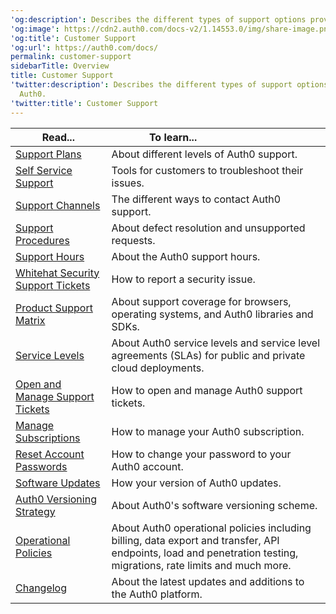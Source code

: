 ---
'og:description': Describes the different types of support options provided by Auth0.
'og:image': https://cdn2.auth0.com/docs-v2/1.14553.0/img/share-image.png
'og:title': Customer Support
'og:url': https://auth0.com/docs/
permalink: customer-support
sidebarTitle: Overview
title: Customer Support
'twitter:description': Describes the different types of support options provided by
  Auth0.
'twitter:title': Customer Support
---
<table class="table"><thead>
<tr>
<th><strong>Read...</strong></th>
<th><strong>To learn...</strong>                                </th>
</tr>
</thead>
<tbody>
<tr>
<td><a href="/docs/troubleshoot/customer-support/support-plans">Support Plans</a></td>
<td>About different levels of Auth0 support.</td>
</tr>
<tr>
<td><a href="/docs/troubleshoot/customer-support/self-service-support">Self Service Support</a></td>
<td>Tools for customers to troubleshoot their issues.</td>
</tr>
<tr>
<td><a href="/docs/troubleshoot/customer-support/support-channels">Support Channels</a></td>
<td>The different ways to contact Auth0 support.</td>
</tr>
<tr>
<td><a href="/docs/troubleshoot/customer-support/support-plans">Support Procedures</a></td>
<td>About defect resolution and unsupported requests.</td>
</tr>
<tr>
<td><a href="/docs/troubleshoot/customer-support/support-plans">Support Hours</a></td>
<td>About the Auth0 support hours.</td>
</tr>
<tr>
<td><a href="/docs/troubleshoot/customer-support/responsible-disclosure-program-security-support-tickets">Whitehat Security Support Tickets</a></td>
<td>How to report a security issue.</td>
</tr>
<tr>
<td><a href="/docs/troubleshoot/customer-support/product-support-matrix">Product Support Matrix</a></td>
<td>About support coverage for browsers, operating systems, and Auth0 libraries and SDKs.</td>
</tr>
<tr>
<td><a href="/docs/troubleshoot/customer-support/services-level-descriptions">Service Levels</a></td>
<td>About Auth0 service levels and service level agreements (SLAs) for public and private cloud deployments.</td>
</tr>
<tr>
<td><a href="/docs/troubleshoot/customer-support/open-and-manage-support-tickets">Open and Manage Support Tickets</a></td>
<td>How to open and manage Auth0 support tickets.</td>
</tr>
<tr>
<td><a href="/docs/troubleshoot/customer-support/manage-subscriptions">Manage Subscriptions</a></td>
<td>How to manage your Auth0 subscription.</td>
</tr>
<tr>
<td><a href="/docs/troubleshoot/customer-support/reset-account-passwords">Reset Account Passwords</a></td>
<td>How to change your password to your Auth0 account.</td>
</tr>
<tr>
<td><a href="/docs/troubleshoot/customer-support/software-updates">Software Updates</a></td>
<td>How your version of Auth0 updates.</td>
</tr>
<tr>
<td><a href="/docs/troubleshoot/customer-support/versioning-strategy">Auth0 Versioning Strategy</a></td>
<td>About Auth0's software versioning scheme.</td>
</tr>
<tr>
<td><a href="/docs/troubleshoot/customer-support/operational-policies">Operational Policies</a></td>
<td>About Auth0 operational policies including billing, data export and transfer, API endpoints, load and penetration testing, migrations, rate limits and much more.</td>
</tr>
<tr>
<td><a href="https://auth0.com/changelog">Changelog</a></td>
<td>About the latest updates and additions to the Auth0 platform.</td>
</tr>
</tbody>
</table>